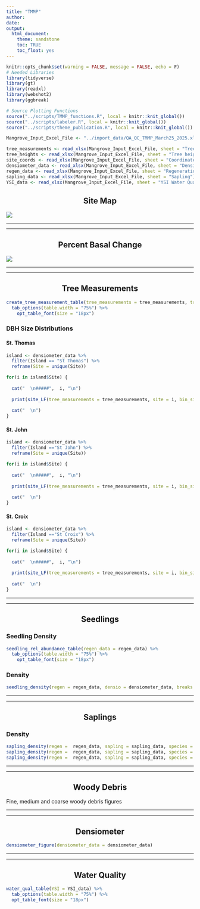 ```yaml
---
title: "TMMP"
author:
date:
output: 
  html_document:
    theme: sandstone
    toc: TRUE
    toc_float: yes
---
```


```{=html}
<style type="text/css">
.main-container {
  max-width: 85% !important;
  margin: auto;
}
h1, h2 {
  text-align: center;
}
</style>
```

```r
knitr::opts_chunk$set(warning = FALSE, message = FALSE, echo = F)
# Needed Libraries
library(tidyverse)
library(gt)
library(readxl)
library(webshot2)
library(ggbreak)

# Source Plotting Functions
source("../scripts/TMMP_functions.R", local = knitr::knit_global())
source("../scripts/labeler.R", local = knitr::knit_global())
source("../scripts/theme_publication.R", local = knitr::knit_global())

Mangrove_Input_Excel_File <- "../import_data/QA_QC_TMMP_March25_2025.xlsx"

tree_measurements <- read_xlsx(Mangrove_Input_Excel_File, sheet = "Tree measurements")
tree_heights <- read_xlsx(Mangrove_Input_Excel_File, sheet = "Tree heights")
site_coords <- read_xlsx(Mangrove_Input_Excel_File, sheet = "Coordinates")
densiometer_data <- read_xlsx(Mangrove_Input_Excel_File, sheet = "Densiometer data")
regen_data <- read_xlsx(Mangrove_Input_Excel_File, sheet = "Regeneration")
sapling_data <- read_xlsx(Mangrove_Input_Excel_File, sheet = "Sapling")
YSI_data <- read_xlsx(Mangrove_Input_Excel_File, sheet = "YSI Water Quality data")


```

## **Site Map**

![](images/General%20Site%20Map-03.jpg)

------------------------------------------------------------------------

------------------------------------------------------------------------

## **Percent Basal Change**

![](images/PercentChange-03.jpg)

------------------------------------------------------------------------

------------------------------------------------------------------------

## **Tree Measurements**

```r
create_tree_measurement_table(tree_measurements = tree_measurements, tree_heights = tree_heights) %>% 
  tab_options(table.width = "75%") %>% 
    opt_table_font(size = "18px")
```

### DBH Size Distributions {.tabset}

#### St. Thomas {.tabset}

```r

island <- densiometer_data %>% 
  filter(Island == "St Thomas") %>% 
  reframe(Site = unique(Site))

for(i in island$Site) {
  
  cat("  \n#####",  i, "\n")
  
  print(site_LF(tree_measurements = tree_measurements, site = i, bin_size = 3))
  
  cat("  \n")
}
```

#### St. John {.tabset}

```r

island <- densiometer_data %>% 
  filter(Island =="St John") %>% 
  reframe(Site = unique(Site))

for(i in island$Site) {
  
  cat("  \n#####",  i, "\n")
  
  print(site_LF(tree_measurements = tree_measurements, site = i, bin_size = 3))
  
  cat("  \n")
}
```

#### St. Croix {.tabset}

```r

island <- densiometer_data %>% 
  filter(Island =="St Croix") %>% 
  reframe(Site = unique(Site))

for(i in island$Site) {
  
  cat("  \n#####",  i, "\n")
  
  print(site_LF(tree_measurements = tree_measurements, site = i, bin_size = 3))
  
  cat("  \n")
}
```

------------------------------------------------------------------------

------------------------------------------------------------------------

## **Seedlings**

### Seedling Density

```r
seedling_rel_abundance_table(regen_data = regen_data) %>% 
  tab_options(table.width = "75%") %>% 
    opt_table_font(size = "18px")
```

### Density

```r
seedling_density(regen = regen_data, densio = densiometer_data, breaks = 15)
```

------------------------------------------------------------------------

------------------------------------------------------------------------

## **Saplings**

### Density

```r
sapling_density(regen =  regen_data, sapling = sapling_data, species = "RHMA", densio = densiometer_data)
sapling_density(regen =  regen_data, sapling = sapling_data, species = "AVGE", densio = densiometer_data)
sapling_density(regen =  regen_data, sapling = sapling_data, species = "LARA", densio = densiometer_data)
```

------------------------------------------------------------------------

------------------------------------------------------------------------

## **Woody Debris**

Fine, medium and coarse woody debris figures

------------------------------------------------------------------------

------------------------------------------------------------------------

## **Densiometer**

```r
densiometer_figure(densiometer_data = densiometer_data)
```

------------------------------------------------------------------------

------------------------------------------------------------------------

## **Water Quality**

```r
water_qual_table(YSI = YSI_data) %>% 
  tab_options(table.width = "75%") %>% 
  opt_table_font(size = "18px")
```

